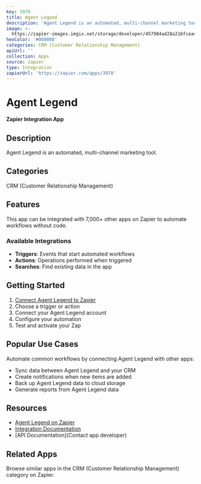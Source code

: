 ```yaml
---
key: 3978
title: Agent Legend
description: 'Agent Legend is an automated, multi-channel marketing tool.'
image: >-
  https://zapier-images.imgix.net/storage/developer/457984ad28a216fcea42957bed9107c4.png?auto=format%2Ccompress&ixlib=python-3.0.0&q=50
hexColor: '#000000'
categories: CRM (Customer Relationship Management)
apiUrl: ''
collection: Apps
source: zapier
type: Integration
zapierUrl: 'https://zapier.com/apps/3978'
---
```

# Agent Legend

**Zapier Integration App**

## Description

Agent Legend is an automated, multi-channel marketing tool.

## Categories

CRM (Customer Relationship Management)

## Features

This app can be integrated with 7,000+ other apps on Zapier to automate workflows without code.

### Available Integrations

- **Triggers**: Events that start automated workflows
- **Actions**: Operations performed when triggered
- **Searches**: Find existing data in the app

## Getting Started

1. [Connect Agent Legend to Zapier](https://zapier.com/apps/3978)
2. Choose a trigger or action
3. Connect your Agent Legend account
4. Configure your automation
5. Test and activate your Zap

## Popular Use Cases

Automate common workflows by connecting Agent Legend with other apps:

- Sync data between Agent Legend and your CRM
- Create notifications when new items are added
- Back up Agent Legend data to cloud storage
- Generate reports from Agent Legend data

## Resources

- [Agent Legend on Zapier](https://zapier.com/apps/3978)
- [Integration Documentation](https://zapier.com/apps/3978/integrations)
- [API Documentation](Contact app developer)

## Related Apps

Browse similar apps in the CRM (Customer Relationship Management) category on Zapier.
